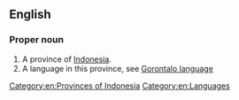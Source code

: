 ==English==
{{wikipedia}}

===Proper noun===
{{en-proper noun}}

# A province of [[Indonesia]].
# A language in this province, see [[Gorontalo language]]

[[Category:en:Provinces of Indonesia]]
[[Category:en:Languages]]